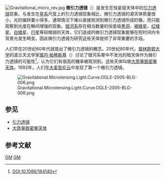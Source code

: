 {{expand|time=2013-06-06T16:00:38+00:00}}
{{refimprove|time=2013-06-06T16:00:38+00:00}}
{{noteTA
|G1=物理学
}}
{{Gravitational Lensing}}
[[File:Gravitational_micro_rev.jpg|thumb]]
'''微引力透镜'''（{{lang-en|Gravitational microlensing}}）是发生在恒星级天体中的[[引力透镜效应|引力透镜]]现象。与发生在[[星系|星系]]尺度上的引力透镜现象相比，微引力透镜的源天体质量很小，光的偏转要小得多，通常情况下难以直接观测到微引力透镜所成的像，而只能观察到光度在瞬间增强的现象。[[银河系|银河系]]存在相当数量的恒星级[[黑洞|黑洞]]、[[褐矮星|褐矮星]]、[[红矮星|红矮星]]、[[白矮星|白矮星]]、[[行星|行星]]等较暗弱的天体，它们造成的微引力透镜现象能够在短时间内令背景光发生畸变。因此微引力透镜为研究这些天体提供了非常重要的手段。

人们早在20世纪60年代就提出了微引力透镜的概念。20世纪80年代，[[普林斯顿大学|普林斯顿大学]]的波兰天文学家[[玻丹·帕琴斯基|玻丹·帕琴斯基]]（{{lang|pl|Bohdan Paczyński}}）讨论了银河系晕中不发光的暗天体作为微引力透镜的可能性<ref>{{lang|en|Paczynski, B., 1986, ''Astrophysical Journal'', '''304''', 1.}} {{ADS|1986ApJ...304....1P}} [[DOI:10.1086/164140|DOI:10.1086/164140]]</ref>，认为它们有很高的機率被观测到。这些天体叫做[[大质量致密晕天体|大质量致密晕天体]]。1993年，人们在[[大麦哲伦云|大麦哲伦云]]中发现了第一个微引力透镜。

[[File:Gravitational.Microlensing.Light.Curve.OGLE-2005-BLG-006.png|thumb]]

== 参见 ==
* [[引力透镜|引力透镜]]
* [[大质量致密晕天体|大质量致密晕天体]]

== 参考文献 ==
<div class="references-small">
<references />
</div>

{{系外行星}}

[[Category:天文学术语|GM]]
[[Category:重力透鏡|GM]]